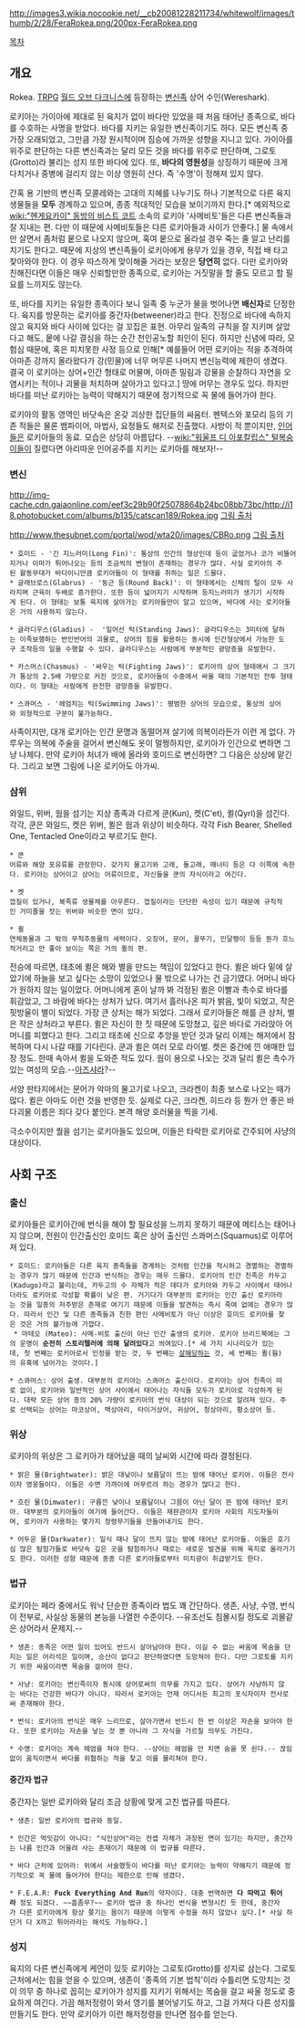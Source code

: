 http://images3.wikia.nocookie.net/__cb20081228211734/whitewolf/images/thumb/2/28/FeraRokea.png/200px-FeraRokea.png


[[목차]]

== 개요 ==
Rokea. [[TRPG]] [[월드 오브 다크니스]]에 등장하는 [[변신족]] 상어 수인(Wereshark).

로키아는 가이아에 제대로 된 육지가 없이 바다만 있었을 때 처음 태어난 종족으로, 바다를 수호하는 사명을 받았다. 바다를 지키는 유일한 변신족이기도 하다. 모든 변신족 중 가장 오래되었고, 그만큼 가장 원시적이며 짐승에 가까운 성향을 지니고 있다. 가이아를 위주로 판단하는 다른 변신족과는 달리 모든 것을 바다를 위주로 판단하며, 그로토(Grotto)라 불리는 성지 또한 바다에 있다. 또, '''바다의 영원성'''을 상징하기 때문에 크게 다치거나 중병에 걸리지 않는 이상 영원히 산다. 즉 '수명'이 정해져 있지 않다.

간혹 용 기반의 변신족 모콜레와는 고대의 지혜를 나누기도 하나 기본적으로 다른 육지 생물들을 '''모두''' 경계하고 있으며, 종종 적대적인 모습을 보이기까지 한다.[* 예외적으로 [[wiki:"헨게요카이" 동방의 비스트 코트]] 소속의 로키아 '사메비토'들은 다른 변신족들과 잘 지내는 편. 다만 이 때문에 사메비토들은 다른 로키아들과 사이가 안좋다.] 물 속에서만 살면서 좀처럼 뭍으로 나오지 않으며, 혹여 뭍으로 올라설 경우 죽는 줄 알고 난리를 치기도 한다고. 때문에 지상의 변신족들이 로키아에게 용무가 있을 경우, 직접 배 타고 찾아와야 한다. 이 경우 따스하게 맞이해줄 거라는 보장은 '''당연히''' 없다. 다만 로키아와 친해진다면 이들은 매우 신뢰할만한 종족으로, 로키아는 거짓말을 할 줄도 모르고 할 필요를 느끼지도 않는다.

또, 바다를 지키는 유일한 종족이다 보니 일족 중 누군가 물을 벗어나면 '''배신자'''로 단정한다. 육지를 방문하는 로키아를 중간자(betweener)라고 한다. 진정으로 바다에 속하지 않고 육지와 바다 사이에 있다는 걸 꼬집은 표현. 아무리 일족의 규칙을 잘 지키며 살았다고 해도, 뭍에 나갈 결심을 하는 순간 천인공노할 죄인이 된다. 하지만 신념에 따라, 모험심 때문에, 혹은 피치못한 사정 등으로 인해[* 예를들어 어떤 로키아는 적을 추격하여 아마존 강까지 올라왔다가 강(민물)에 너무 머무른 나머지 변신능력에 제한이 생겼다. 결국 이 로키아는 상어+인간 형태로 머물며, 아마존 밀림과 강물을 순찰하다 자연을 오염시키는 적이나 괴물을 처치하며 살아가고 있다고.] 땅에 머무는 경우도 있다. 하지만 바다를 떠난 로키아는 능력이 약해지기 때문에 정기적으로 꼭 물에 들어가야 한다.

로키아의 활동 영역인 바닷속은 온갖 괴상한 집단들의 싸움터. 펜텍스와 포모리 등의 기존 적들은 물론 뱀파이어, 마법사, 요정들도 해저로 진출했다. 사방이 적 뿐이지만, [[인어]]들은 로키아들의 동료. 모습은 상당히 아름답다. --[[wiki:"워울프 디 아포칼립스" 털복숭이들]]이 질렸다면 아리따운 인어공주를 지키는 로키아를 해보자!--

=== 변신 ===
http://img-cache.cdn.gaiaonline.com/eef3c29b90f25078864b24bc08bb73bc/http://i18.photobucket.com/albums/b135/catscan189/Rokea.jpg
[http://www.gaiaonline.com/guilds-home/changing-breed-rokea/g.1341/ 그림 출처]

http://www.thesubnet.com/portal/wod/wta20/images/CBRo.png
[http://www.thesubnet.com/portal/wod/wta20/ChangingBreedRo.html  그림 출처]

 * 호미드 - '긴 지느러미(Long Fin)': 통상의 인간의 형상인데 등이 굽었거나 코가 비뚤어지거나 이마가 튀어나오는 등의 조금씩의 변형이 존재하는 경우가 많다. 사실 로키아의 주된 활동무대가 바다이니만큼 로키아들이 이 형태를 취하는 일은 드물다.
 * 글래브로스(Glabrus) - '둥근 등(Round Back)': 이 형태에서는 신체의 털이 모두 사라지며 근육이 두배로 증가한다. 또한 등이 넓어지기 시작하며 등지느러미가 생기기 시작하게 된다. 이 형태는 보통 육지에 살아가는 로키아들만이 알고 있으며, 바다에 사는 로키아들은 거의 사용하지 않는다.

 * 글라디우스(Gladius) -  '일어선 턱(Standing Jaws): 글라디우스는 3미터에 달하는 이족보행하는 반인반어의 괴물로, 상어의 힘을 활용하는 동시에 인간형상에서 가능한 도구 조작등의 일을 수행할 수 있다. 글라디우스는 사람에게 부분적인 광망증을 유발한다.

 * 카스머스(Chasmus) - '싸우는 턱(Fighting Jaws)': 로키아의 상어 형태에서 그 크기가 통상의 2.5배 가량으로 커진 것으로, 로키아들이 수중에서 싸울 때의 기본적인 전투 형태이다. 이 형태는 사람에게 완전한 광망증을 유발한다.

 * 스콰머스 - '헤엄치는 턱(Swimming Jaws)': 평범한 상어의 모습으로, 통상의 상어와 외형적으로 구분이 불가능하다.


사족이지만, 대개 로키아는 인간 문명과 동떨어져 살기에 의복이라든가 이런 게 없다. 가루우는 의복에 주술을 걸어서 변신해도 옷이 멀쩡하지만, 로키아가 인간으로 변하면 그냥 나체다. 만약 로키아 처녀가 배에 올라와 호미드로 변신하면? 그 다음은 상상에 맡긴다. 그리고 보면 그림에 나온 로키아도 아가씨.

=== 삼위 ===
와일드, 위버, 웜을 섬기는 지상 종족과 다르게 쿤(Kun), 켓(C'et), 퀼(Qyrl)을 섬긴다. 각각, 쿤은 와일드, 켓은 위버, 퀼은 웜과 위상이 비슷하다. 각각 Fish Bearer, Shelled One, Tentacled One이라고 부르기도 한다.

 * 쿤
 어류와 해양 포유류를 관장한다. 갖가지 물고기와 고래, 돌고래, 매너티 등은 다 이쪽에 속한다. 로키아는 상어이고 상어는 어류이므로, 자신들을 쿤의 자식이라고 여긴다. 

 * 켓
 껍질이 있거나, 복족류 생물체를 아우른다. 껍질이라는 단단한 속성이 있기 때문에 규칙적인 거미줄을 잣는 위버와 비슷한 면이 있다.

 * 퀼
 연체동물과 그 밖의 무척추동물의 세력이다. 오징어, 문어, 꼴뚜기, 민달팽이 등등 뭔가 흐느적거리고 안 좋아 보이는 쪽은 거의 퀼의 편. 

전승에 따르면, 태초에 퀼은 해와 별을 만드는 책임이 있었다고 한다. 퀼은 바다 밑에 살았기에 하늘을 보고 싶다는 소망이 있었으나 물 밖으로 나가는 건 금기였다. 어머니 바다가 원하지 않는 일이었다. 어머니에게 혼이 날까 봐 걱정된 퀼은 이빨과 촉수로 바다를 휘감았고, 그 바람에 바다는 상처가 났다. 여기서 흘러나온 피가 밝음, 빛이 되었고, 작은 핏방울이 별이 되었다. 가장 큰 상처는 해가 되었다. 그래서 로키아들은 해를 큰 상처, 별은 작은 상처라고 부른다. 퀼은 자신이 한 짓 때문에 도망쳤고, 깊은 바다로 가라앉아 어머니를 피했다고 한다. 그리고 태초에 신으로 추앙을 받던 것과 달리 이제는 해저에서 잠복하며 다시 나갈 때를 기다린다. 쿤과 퀼은 여러 모로 라이벌. 켓은 중간에 낀 애매한 입장 정도. 한때 속아서 퀼을 도와준 적도 있다. 웜이 용으로 나오는 것과 달리 퀼은 촉수가 있는 여성의 모습.--[[아즈샤라]]?--

서양 판타지에서는 문어가 악마의 물고기로 나오고, 크라켄이 최종 보스로 나오는 때가 많다. 퀼은 아마도 이런 것을 반영한 듯. 실제로 다곤, 크라켄, 히드라 등 뭔가 안 좋은 바다괴물 이름은 죄다 갖다 붙인다. 본격 해양 호러물을 찍을 기세.

극소수이지만 퀄을 섬기는 로키아들도 있으며, 이들은 타락한 로키아로 간주되어 사냥의 대상이다.

== 사회 구조 ==
=== 출신 ===
로키아들은 로키아간에 번식을 해야 할 필요성을 느끼지 못하기 때문에 메티스는 태어나지 않으며, 전원이 인간출신인 호미드 혹은 상어 출신인 스콰머스(Squamus)로 이루어져 있다.

 * 호미드: 로키아들은 다른 육지 종족들을 경계하는 것처럼 인간을 적시하고 경멸하는 경멸하는 경우가 많기 때문에 인간과 번식하는 경우는 매우 드물다. 로키아의 인간 친족은 카두고(Kadugo)라고 불리는데, 카두고의 수 자체가 적은 데다가 로키아와 카두고 사이에서 태어나더라도 로키아로 각성할 확률이 낮은 편. 거기다가 대부분의 로키아는 인간 출신 로키아라는 것을 일종의 저주받은 존재로 여기기 때문에 이들을 발견하는 즉시 죽여 없에는 경우가 많다. 따라서 인간 및 다른 종족들과 친한 편인 사메비토가 아닌 이상은 호미드 로키아를 찾은 것은 거의 불가능에 가깝다.
  * 마테오 (Mateo): 사메-비토 출신이 아닌 인간 출생의 로키아. 로키아 브리드북에는 그의 운명이 '''순전히 스토리텔러에 의해 달려있다'''고 씌여있다.[* 세 가지 시나리오가 있는데, 첫 번째는 로키아로서 인정을 받는 것, 두 번째는 [[살해]]당하는 것, 세 번째는 퀼(웜)의 유혹에 넘어가는 것이다.]

 * 스콰머스: 상어 출생. 대부분의 로키아는 스콰머스 출신이다. 로키아는 상어 친족이 따로 없이, 로키아와 일반적인 상어 사이에서 태어나는 자식들 모두가 로키아로 각성하게 된다. 대략 모든 상어 종의 20% 가량이 로키아의 번식 대상이 되는 것으로 알려져 있다. 주로 선택되는 상어는 마코상어, 백상아리, 타이거상어, 귀상어, 청상아리, 황소상어 등.

=== 위상 ===
로키아의 위상은 그 로키아가 태어났을 때의 날씨와 시간에 따라 결정된다.

 * 밝은 물(Brightwater): 밝은 대낮이나 보름달이 뜨는 밤에 태어난 로키아. 이들은 전사이자 영웅들이다. 이들은 수면 가까이에 머무르려 하는 경우가 많다고 한다.

 * 흐린 물(Dimwater): 구름낀 낮이나 보름달이나 그믐이 아닌 달이 뜬 밤에 태어난 로키아. 대부분의 로키아들이 여기에 들어간다. 이들은 재판관이자 로키아 사회의 지도자들이며, 로키아가 사용하는 몇가지 정령무기들을 만들어내기도 한다.

 * 어두운 물(Darkwater): 일식 때나 달이 뜨지 않는 밤에 태어난 로키아들. 이들은 호기심 많은 탐험가들로 바닷속 깊은 곳을 탐험하거나 때로는 새로운 발견을 위해 육지로 올라가기도 한다. 이러한 성향 때문에 종종 다른 로키아들로부터 미치광이 취급받기도 한다.

=== 법규 ===
로키아는 페라 중에서도 워낙 단순한 종족이라 법도 꽤 간단하다. 생존, 사냥, 수영, 번식이 전부로, 사실상 동물의 본능을 나열한 수준이다. --유조선도 침몰시킬 정도로 괴물같은 상어라서 문제지.--

 * 생존: 종족은 어떤 일이 있어도 반드시 살아남아야 한다. 이길 수 없는 싸움에 목숨을 던지는 일은 어리석은 일이며, 승산이 없다고 판단하였다면 도망쳐야 한다. 다만 그로토를 지키기 위한 싸움이라면 목숨을 걸어야 한다.

 * 사냥: 로키아는 변신족이자 동시에 상어로써의 의무를 가지고 있다. 상어가 사냥하지 않는 바다는 건강한 바다가 아니다. 따라서 로키아는 언제 어디서든 최고의 포식자이자 전사로써 존재해야 한다.

 * 번식: 로키아의 번식은 매우 느리므로, 살아가면서 반드시 한 번 이상은 자손을 보아야 한다. 또한 로키아는 자손을 낳는 것 뿐 아니라 그 자식을 가르칠 의무도 가진다.

 * 수영: 로키아는 계속 헤엄을 쳐야 한다. --상어는 헤엄을 안 치면 숨을 못 쉰다.-- 끊임없이 움직이면서 바다를 위협하는 적을 찾고 이를 물리쳐야 한다.

==== 중간자 법규 ====
중간자는 일반 로키아와 달리 조금 상황에 맞게 고친 법규를 따른다. 

 * 생존: 일반 로키아의 법규와 동일.

 * 인간은 먹잇감이 아니다: "식인상어"라는 컨셉 자체가 과장된 면이 있기는 하지만, 중간자는 나름 인간과 어울려 사는 존재이기 때문에 이 법규를 따른다. 

 * 바다 근처에 있어라: 위에서 서술했듯이 바다를 떠난 로키아는 능력이 약해지기 때문에 정기적으로 꼭 물에 들어가야 한다는 제한으로 인해 생겼다.

 * F.E.A.R: '''Fuck Everything And Run'''의 약자이다. 대충 번역하면 '''다 따먹고 튀어라''' 정도 되겠다. ~~흠좀무?~~ 로키아 법규 중 하나인 번식을 변형시킨 듯 한데, 중간자가 다른 로키아에게 항상 쫒기는 몸이기 때문에 이렇게 수정을 하지 않았나 싶다.[* 사실 하던거 다 X까고 튀어라라는 해석도 가능하다.]

=== 성지 ===
육지의 다른 변신족에게 케언이 있듯 로키아는 그로토(Grotto)를 성지로 삼는다. 그로토 근처에서는 힘을 얻을 수 있으며, 생존이 '종족의 기본 법칙'이라 수틀리면 도망치는 것이 의무 중 하나로 꼽히는 로키아가 성지를 지키기 위해서는 목숨을 걸고 싸울 정도로 중요하게 여긴다. 가끔 해저정령이 와서 영기를 불어넣기도 하고, 그걸 가져다 다른 성지를 만들기도 한다. 만약 로키아가 이런 해저정령을 만나면 점수를 얻는다.
